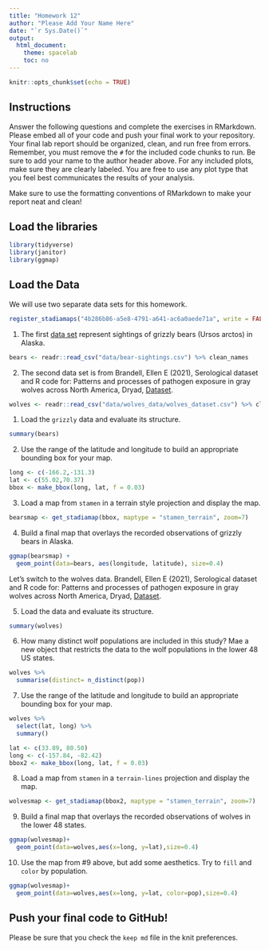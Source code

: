 ```yaml
---
title: "Homework 12"
author: "Please Add Your Name Here"
date: "`r Sys.Date()`"
output:
  html_document:
    theme: spacelab
    toc: no
---
```


```r
knitr::opts_chunk$set(echo = TRUE)
```

## Instructions
Answer the following questions and complete the exercises in RMarkdown. Please embed all of your code and push your final work to your repository. Your final lab report should be organized, clean, and run free from errors. Remember, you must remove the `#` for the included code chunks to run. Be sure to add your name to the author header above. For any included plots, make sure they are clearly labeled. You are free to use any plot type that you feel best communicates the results of your analysis.  

Make sure to use the formatting conventions of RMarkdown to make your report neat and clean!  

## Load the libraries  
```r
library(tidyverse)
library(janitor)
library(ggmap)
``` 

## Load the Data
We will use two separate data sets for this homework.  
```r
register_stadiamaps("4b286b86-a5e8-4791-a641-ac6a0aede71a", write = FALSE)
```

1. The first [data set](https://rcweb.dartmouth.edu/~f002d69/workshops/index_rspatial.html) represent sightings of grizzly bears (Ursos arctos) in Alaska.  
```r
bears <- readr::read_csv("data/bear-sightings.csv") %>% clean_names
```

2. The second data set is from Brandell, Ellen E (2021), Serological dataset and R code for: Patterns and processes of pathogen exposure in gray wolves across North America, Dryad, [Dataset](https://doi.org/10.5061/dryad.5hqbzkh51).  
```r
wolves <- readr::read_csv("data/wolves_data/wolves_dataset.csv") %>% clean_names
```

1. Load the `grizzly` data and evaluate its structure.  
```r
summary(bears)
```

2. Use the range of the latitude and longitude to build an appropriate bounding box for your map. 
```r
long <- c(-166.2,-131.3)
lat <- c(55.02,70.37)
bbox <- make_bbox(long, lat, f = 0.03)

```


3. Load a map from `stamen` in a terrain style projection and display the map.  

```r
bearsmap <- get_stadiamap(bbox, maptype = "stamen_terrain", zoom=7)
```


4. Build a final map that overlays the recorded observations of grizzly bears in Alaska.  
```r
ggmap(bearsmap) + 
  geom_point(data=bears, aes(longitude, latitude), size=0.4)
```


Let's switch to the wolves data. Brandell, Ellen E (2021), Serological dataset and R code for: Patterns and processes of pathogen exposure in gray wolves across North America, Dryad, [Dataset](https://doi.org/10.5061/dryad.5hqbzkh51).  

5. Load the data and evaluate its structure.  
```r
summary(wolves)
```

6. How many distinct wolf populations are included in this study? Mae a new object that restricts the data to the wolf populations in the lower 48 US states. 
```r
wolves %>%
  summarise(distinct= n_distinct(pop))
```

7. Use the range of the latitude and longitude to build an appropriate bounding box for your map. 
```r
wolves %>% 
  select(lat, long) %>% 
  summary()
```


```r
lat <- c(33.89, 80.50) 
long <- c(-157.84, -82.42)
bbox2 <- make_bbox(long, lat, f = 0.03)
```


8.  Load a map from `stamen` in a `terrain-lines` projection and display the map.  

```r
wolvesmap <- get_stadiamap(bbox2, maptype = "stamen_terrain", zoom=7)
```


9. Build a final map that overlays the recorded observations of wolves in the lower 48 states.  
```r
ggmap(wolvesmap)+
  geom_point(data=wolves,aes(x=long, y=lat),size=0.4)
```


10. Use the map from #9 above, but add some aesthetics. Try to `fill` and `color` by population. 
```r
ggmap(wolvesmap)+
  geom_point(data=wolves,aes(x=long, y=lat, color=pop),size=0.4)
```


## Push your final code to GitHub!
Please be sure that you check the `keep md` file in the knit preferences. 
